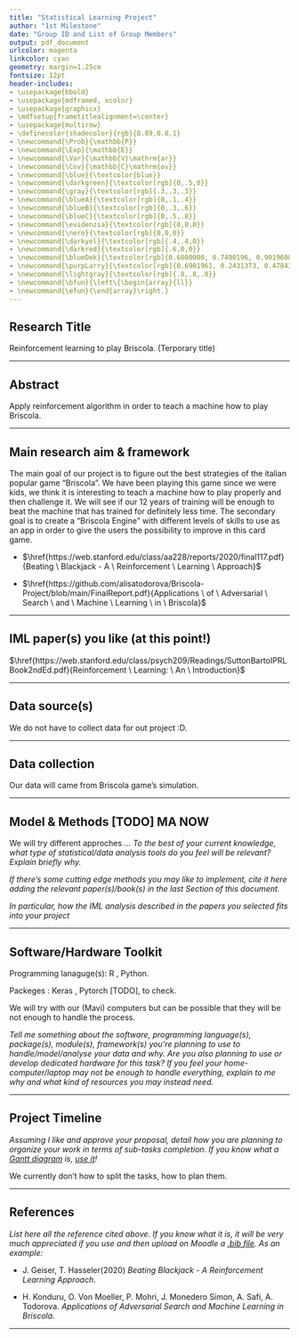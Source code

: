 ```yaml
---
title: "Statistical Learning Project"
author: "1st Milestone"
date: "Group ID and List of Group Members"
output: pdf_document
urlcolor: magenta
linkcolor: cyan
geometry: margin=1.25cm
fontsize: 12pt
header-includes:
- \usepackage{bbold}
- \usepackage{mdframed, xcolor}
- \usepackage{graphicx}
- \mdfsetup{frametitlealignment=\center}
- \usepackage{multirow}
- \definecolor{shadecolor}{rgb}{0.89,0.8,1}
- \newcommand{\Prob}{\mathbb{P}}
- \newcommand{\Exp}{\mathbb{E}}
- \newcommand{\Var}{\mathbb{V}\mathrm{ar}}
- \newcommand{\Cov}{\mathbb{C}\mathrm{ov}}
- \newcommand{\blue}{\textcolor{blue}}
- \newcommand{\darkgreen}{\textcolor[rgb]{0,.5,0}}
- \newcommand{\gray}{\textcolor[rgb]{.3,.3,.3}}
- \newcommand{\blueA}{\textcolor[rgb]{0,.1,.4}}
- \newcommand{\blueB}{\textcolor[rgb]{0,.3,.6}}
- \newcommand{\blueC}{\textcolor[rgb]{0,.5,.8}}
- \newcommand{\evidenzia}{\textcolor[rgb]{0,0,0}}
- \newcommand{\nero}{\textcolor[rgb]{0,0,0}}
- \newcommand{\darkyel}{\textcolor[rgb]{.4,.4,0}}
- \newcommand{\darkred}{\textcolor[rgb]{.6,0,0}}
- \newcommand{\blueDek}{\textcolor[rgb]{0.6000000, 0.7490196, 0.9019608}}
- \newcommand{\purpLarry}{\textcolor[rgb]{0.6901961, 0.2431373, 0.4784314}}
- \newcommand{\lightgray}{\textcolor[rgb]{.8,.8,.8}}
- \newcommand{\bfun}{\left\{\begin{array}{ll}}
- \newcommand{\efun}{\end{array}\right.}
---
```



Research Title
----------
Reinforcement learning to play Briscola. (Terporary title)

----------


Abstract
----------
Apply reinforcement algorithm in order to teach a machine how to play Briscola.

----------


Main research aim \& framework
----------
The main goal of our project is to figure out the best strategies of the italian popular game "Briscola". We have been playing this game since we were kids, we think it  is interesting to teach a machine how to play properly and then challenge it. We will see if our 12 years of training will be enough to beat the machine that has trained for definitely less time. The secondary goal is to create a "Briscola Engine" with different levels of skills to use as an app in order to give the users the possibility to improve in this card game.








- $\href{https://web.stanford.edu/class/aa228/reports/2020/final117.pdf}{Beating \ Blackjack - A \ Reinforcement \ Learning  \ Approach}$

- $\href{https://github.com/alisatodorova/Briscola-Project/blob/main/FinalReport.pdf}{Applications \ of \ Adversarial \ Search \ and \ Machine \ Learning \ in \ Briscola}$


----------

IML paper(s) you like (at this point!)
----------

$\href{https://web.stanford.edu/class/psych209/Readings/SuttonBartoIPRLBook2ndEd.pdf}{Reinforcement \ Learning: \ An \ Introduction}$

-------

Data source(s) 
----------
We do not have to collect data for out project :D.

----------

Data collection
----------

Our data will came from Briscola game's simulation.

----------

Model \& Methods [TODO] MA NOW
----------
We will try different approches $\dots$
*To the best of your current knowledge, what type of statistical/data analysis tools do you feel will be relevant?*
*Explain briefly why.*

*If there's some cutting edge methods you may like to implement, cite it here adding the relevant paper(s)/book(s) in the last Section of this document.*

*In particular, how the IML analysis described in the papers you selected fits into your project*

----------


Software/Hardware Toolkit
----------
Programming lanaguge(s): R , Python.

Packeges : Keras , Pytorch [TODO], to check.

We will try with our (Mavi) computers but can be possible that they will be not enough to handle the process.

*Tell me something about the software, programming language(s), package(s), module(s), framework(s) you're planning to use to handle/model/analyse your data and why.*
*Are you also planning to use or develop dedicated hardware for this task?*
*If you feel your home-computer/laptop may not be enough to handle everything, explain to me why and what kind of resources you may instead need.*

----------

Project Timeline
----------
*Assuming I like and approve your proposal, detail how you are planning to organize your work in terms of sub-tasks completion.
If you know what a [Gantt diagram](https://en.wikipedia.org/wiki/Gantt_chart) is, [use it](https://plot.ly/r/gantt/)!*

We currently don't how to split the tasks, how to plan them.

----------


References
----------
*List here all the reference cited above. If you know what it is, it will be very much appreciated if you use and then upload on Moodle a [.bib file](https://rmarkdown.rstudio.com/authoring_bibliographies_and_citations.html#bibliographies).*
*As an example:*


- J. Geiser, T. Hasseler(2020) *Beating Blackjack - A Reinforcement Learning Approach*.

- H. Konduru, O. Von Moeller, P. Mohri, J. Monedero Simon, A. Safi, A. Todorova. *Applications of Adversarial Search and Machine Learning in Briscola*.


----------

